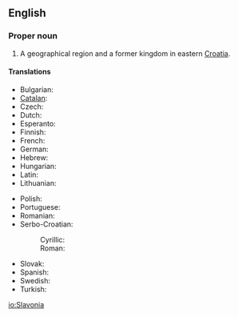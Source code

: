 {{wikipedia}}
==English==

===Proper noun===
{{en-proper noun}}

# A geographical region and a former kingdom in eastern [[Croatia]].

====Translations====
{{trans-top|region of Croatia}}
* Bulgarian: {{t|bg|Славония}}
* [[Catalan]]: {{t|ca|Eslavònia}}
* Czech: {{t|cs|Slavonie}}
* Dutch: {{t|nl|Slavonië}}
* Esperanto: {{t|eo|Slavonio|xs=Esperanto}}
* Finnish: {{t-|fi|Slavonia}}
* French: {{t|fr|Slavonie|tr=Slavonia}}
* German: {{t|de|Slawonien}}
* Hebrew: {{t|he|סלבוניה}}
* Hungarian: {{t|hu|Szlavónia}}
* Latin: {{t|la|Sclavonia}}
* Lithuanian: {{t-|lt|Slavonija|xs=Lithuanian}}
{{trans-mid}}
* Polish: {{t|pl|Slawonia}}
* Portuguese: {{t|pt|Eslavônia}}
* Romanian: {{t-|ro|Slavonia}}
* Serbo-Croatian:
*: Cyrillic: {{tø|sh|Славонија|f|alt=Сла̀во̄нија|sc=Cyrl|xs=Serbo-Croatian}}
*: Roman: {{tø|sh|Slavonija|f|alt=Slàvōnija|xs=Serbo-Croatian}}
* Slovak: {{t|sk|Slavónsko}}
* Spanish: {{t|es|Eslavonia}}
* Swedish: {{t|sv|Slavonien}}
* Turkish: {{t|tr|Slavonya}}
{{trans-bottom}}

[[io:Slavonia]]